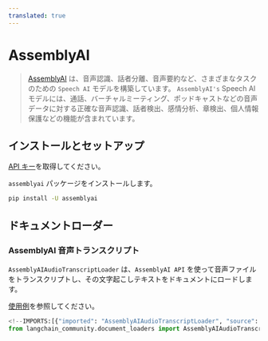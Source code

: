 ```yaml
---
translated: true
---
```


# AssemblyAI

>[AssemblyAI](https://www.assemblyai.com/) は、音声認識、話者分離、音声要約など、さまざまなタスクのための `Speech AI` モデルを構築しています。
>`AssemblyAI's` Speech AIモデルには、通話、バーチャルミーティング、ポッドキャストなどの音声データに対する正確な音声認識、話者検出、感情分析、章検出、個人情報保護などの機能が含まれています。

## インストールとセットアップ

[API キー](https://www.assemblyai.com/dashboard/signup)を取得してください。

`assemblyai` パッケージをインストールします。

```bash
pip install -U assemblyai
```

## ドキュメントローダー

### AssemblyAI 音声トランスクリプト

`AssemblyAIAudioTranscriptLoader` は、`AssemblyAI API` を使って音声ファイルをトランスクリプトし、その文字起こしテキストをドキュメントにロードします。

[使用例](/docs/integrations/document_loaders/assemblyai)を参照してください。

```python
<!--IMPORTS:[{"imported": "AssemblyAIAudioTranscriptLoader", "source": "langchain_community.document_loaders", "docs": "https://api.python.langchain.com/en/latest/document_loaders/langchain_community.document_loaders.assemblyai.AssemblyAIAudioTranscriptLoader.html", "title": "AssemblyAI"}]-->
from langchain_community.document_loaders import AssemblyAIAudioTranscriptLoader
```
